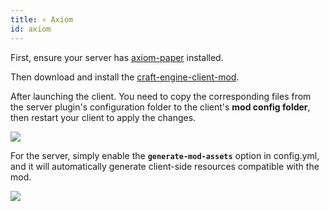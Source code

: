 ```yaml
---
title: ⚛️ Axiom
id: axiom
---
```


First, ensure your server has [axiom-paper](https://modrinth.com/plugin/axiom-paper-plugin) installed.

Then download and install the [craft-engine-client-mod](https://github.com/Xiao-MoMi/craft-engine-client-mod/releases).

After launching the client. You need to copy the corresponding files from the server plugin's configuration folder to the client's **mod config folder**, then restart your client to apply the changes.

![](/img/axiom_1.png)

For the server, simply enable the **`generate-mod-assets`** option in config.yml, and it will automatically generate client-side resources compatible with the mod.

![](/img/axiom_2.webp)